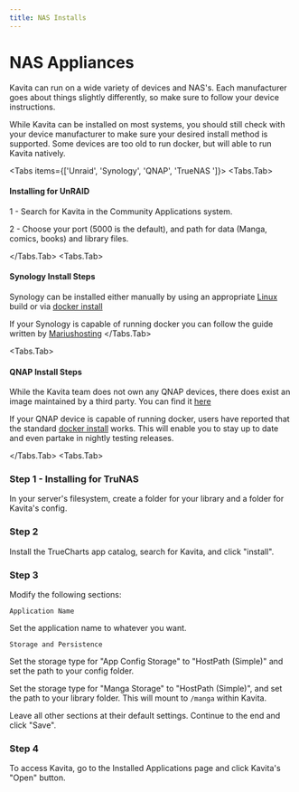 ```yaml
---
title: NAS Installs
---
```



# NAS Appliances

Kavita can run on a wide variety of devices and NAS's. Each manufacturer goes about things slightly differently, so make sure to follow your device instructions. 

<Callout type="info">
While Kavita can be installed on most systems, you should still check with your device manufacturer to make sure your desired install method is supported. Some devices are too old to run docker, but will able to run Kavita natively.
</Callout>

<Tabs items={['Unraid', 'Synology', 'QNAP', 'TrueNAS ']}>
  <Tabs.Tab>

#### Installing for UnRAID
 
1 - Search for Kavita in the Community Applications system. 
 
2 - Choose your port (5000 is the default), and path for data (Manga, comics, books) and library files.

  </Tabs.Tab>
<Tabs.Tab>
#### Synology Install Steps

Synology can be installed either manually by using an appropriate [Linux](native) build or via [docker install](/installation/docker)

If your Synology is capable of running docker you can follow the guide written by [Mariushosting](https://mariushosting.com/how-to-install-kavita-on-your-synology-nas/)
</Tabs.Tab>

<Tabs.Tab>
#### QNAP Install Steps

While the Kavita team does not own any QNAP devices, there does exist an image maintained by a third party.
You can find it [here](https://www.forum-nas.fr/threads/kavita-net-apache80-0-5-1-1-a-fast-feature-rich-cross-platform-reading-server.16507/) 

If your QNAP device is capable of running docker, users have reported that the standard [docker install](/installation/docker/) works. This will enable you to stay up to date and even partake in nightly testing releases. 

</Tabs.Tab>
<Tabs.Tab>
<Steps>
### Step 1 - Installing for TruNAS

In your server's filesystem, create a folder for your library and a folder for Kavita's config.

### Step 2 

Install the TrueCharts app catalog, search for Kavita, and click "install".

### Step 3 

Modify the following sections:

`Application Name`
	
Set the application name to whatever you want.

`Storage and Persistence`
	
Set the storage type for "App Config Storage" to "HostPath (Simple)" and set the path to your config folder.
		
Set the storage type for "Manga Storage" to "HostPath (Simple)", and set the path to your library folder. This will mount to `/manga` within Kavita.

<Callout type="info">
Leave all other sections at their default settings. Continue to the end and click "Save". 
</Callout>

### Step 4

To access Kavita, go to the Installed Applications page and click Kavita's "Open" button.

</Steps>
</Tabs.Tab>
</Tabs>
